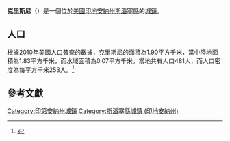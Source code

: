 {{noteTA
|G1=USState
|G2=地名
|G3=Unit
}}
{{Infobox settlement
|name            = 克里斯尼
|native_name = Chrisney
|settlement_type          = [[鎮|城鎮]]
|image_skyline            = Chrisney, Indiana.jpg
|imagesize                = 250px
|image_map                = Spencer County Indiana Incorporated and Unincorporated areas Chrisney Highlighted 1812574.svg
|mapsize                  = 250px
|subdivision_type         = [[世界政區索引|國家]]
|subdivision_type1        = [[美国州份|州份]]
|subdivision_type2        = [[印地安納州行政區劃|縣]]
|subdivision_name         = [[美国|美国]]
|subdivision_name1        = [[印地安納州|印地安納州]]
|subdivision_name2        = [[斯潘塞縣_(印地安納州)|斯潘塞縣]]
|elevation_ft             = 469
|elevation_m              = 143
|timezone                 = [[北美东部时区|CST]]
|area_total_km2           = 1.90
|area_land_km2            = 1.83
|area_water_km2           = 0.07
|area_total_sq_mi         = 
|area_land_sq_mi          = 
|area_water_sq_mi         = 
|population_as_of         = [[2010年美國人口普查|2010]]
|population_footnotes     = 
|population_total         = 481
|population_density_km2   = auto
|population_density_sq_mi = auto
|utc_offset               = -5
|coordinates              = {{coord|38|00|49|N|87|02|08|W|display=inline,title}}
| coor_pinpoint           = 
| coordinates_footnotes   = 
|timezone_DST             = EDT
|utc_offset_DST           = -4
|postal_code_type         = [[美國郵區編號|郵區編號]]
|postal_code              = 47611
|area_code                = {{link-en|电话区号812|Area code 812|812}}
|blank_name = [[地名信息系统|GNIS ID]]
|blank_info = 432490<ref name="GNIS">{{cite gnis|432490|Chrisney}}</ref>
}}
'''克里斯尼'''（{{lang-en|Chrisney}}）是一個位於[[美國|美國]][[印地安納州|印地安納州]][[斯潘塞縣_(印地安納州)|斯潘塞縣]]的[[鎮|城鎮]]。

== 人口 ==
根據[[2010年美國人口普查|2010年美國人口普查]]的數據，克里斯尼的面積為1.90平方千米，當中陸地面積為1.83平方千米，而水域面積為0.07平方千米。當地共有人口481人，而人口密度為每平方千米253人。<ref name="GR8">{{cite web|url=http://factfinder2.census.gov|publisher=[[美国人口调查局|美国人口调查局]]|accessdate=2011-05-14|title=American FactFinder|archive-date=2013-09-11|archive-url=https://web.archive.org/web/20130911234518/http://factfinder2.census.gov/|dead-url=no}}</ref>

== 參考文獻 ==
{{reflist}}
{{斯潘塞縣 (印地安納州)}}
{{Indiana-geo-stub}}
{{DEFAULTSORT:Chrisney, Indiana}}
[[Category:印第安納州城鎮|Category:印第安納州城鎮]]
[[Category:斯潘塞縣城鎮_(印地安納州)|Category:斯潘塞縣城鎮 (印地安納州)]]
<nowiki></nowiki>